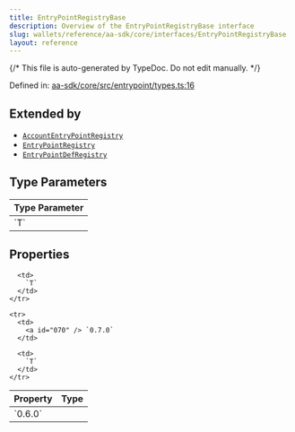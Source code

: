 ```yaml
---
title: EntryPointRegistryBase
description: Overview of the EntryPointRegistryBase interface
slug: wallets/reference/aa-sdk/core/interfaces/EntryPointRegistryBase
layout: reference
---
```


{/* This file is auto-generated by TypeDoc. Do not edit manually. */}

Defined in: [aa-sdk/core/src/entrypoint/types.ts:16](https://github.com/alchemyplatform/aa-sdk/blob/153785ddc87beb160382c2bae7dbafa4a66ade9a/aa-sdk/core/src/entrypoint/types.ts#L16)

## Extended by

- [`AccountEntryPointRegistry`](AccountEntryPointRegistry.mdx)
- [`EntryPointRegistry`](EntryPointRegistry.mdx)
- [`EntryPointDefRegistry`](EntryPointDefRegistry.mdx)

## Type Parameters

<table>
  <thead>
    <tr>
      <th align="left">Type Parameter</th>
    </tr>
  </thead>

  <tbody>
    <tr>
      <td>
        `T`
      </td>
    </tr>
  </tbody>
</table>

## Properties

<table>
  <thead>
    <tr>
      <th align="left">Property</th>
      <th align="left">Type</th>
    </tr>
  </thead>

  <tbody>
    <tr>
      <td>
        <a id="060" /> `0.6.0`
      </td>

      <td>
        `T`
      </td>
    </tr>

    <tr>
      <td>
        <a id="070" /> `0.7.0`
      </td>

      <td>
        `T`
      </td>
    </tr>

  </tbody>
</table>
